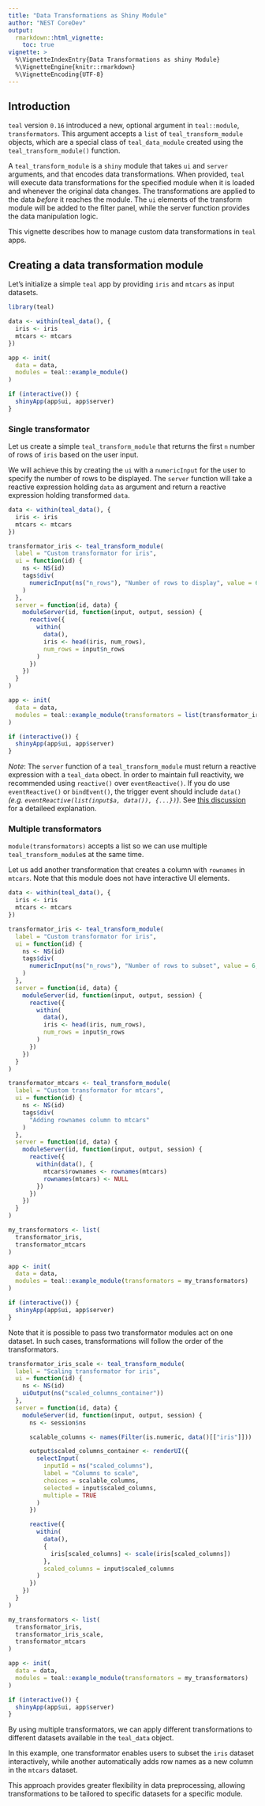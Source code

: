 ```yaml
---
title: "Data Transformations as Shiny Module"
author: "NEST CoreDev"
output:
  rmarkdown::html_vignette:
    toc: true
vignette: >
  %\VignetteIndexEntry{Data Transformations as shiny Module}
  %\VignetteEngine{knitr::rmarkdown}
  %\VignetteEncoding{UTF-8}
---
```


## Introduction

`teal` version `0.16` introduced a new, optional argument in `teal::module`, `transformators`.
This argument accepts a `list` of `teal_transform_module` objects, which are a special class of `teal_data_module` created using the `teal_transform_module()` function.

A `teal_transform_module` is a `shiny` module that takes `ui` and `server` arguments, and that encodes data transformations.
When provided, `teal` will execute data transformations for the specified module when it is loaded and whenever the original data changes.
The transformations are applied to the data _before_ it reaches the module.
The `ui` elements of the transform module will be added to the filter panel, while the server function provides the data manipulation logic.

This vignette describes how to manage custom data transformations in `teal` apps.

## Creating a data transformation module

Let's initialize a simple `teal` app by providing `iris` and `mtcars` as input datasets.

```r
library(teal)

data <- within(teal_data(), {
  iris <- iris
  mtcars <- mtcars
})

app <- init(
  data = data,
  modules = teal::example_module()
)

if (interactive()) {
  shinyApp(app$ui, app$server)
}
```

### Single transformator

Let us create a simple `teal_transform_module` that returns the first `n` number of rows of `iris` based on the user input.

We will achieve this by creating the `ui` with a `numericInput` for the user to specify the number of rows to be displayed.
The `server` function will take a reactive expression holding `data` as argument and return a reactive expression holding transformed `data`.

```r
data <- within(teal_data(), {
  iris <- iris
  mtcars <- mtcars
})

transformator_iris <- teal_transform_module(
  label = "Custom transformator for iris",
  ui = function(id) {
    ns <- NS(id)
    tags$div(
      numericInput(ns("n_rows"), "Number of rows to display", value = 6, min = 1, max = 150, step = 1)
    )
  },
  server = function(id, data) {
    moduleServer(id, function(input, output, session) {
      reactive({
        within(
          data(),
          iris <- head(iris, num_rows),
          num_rows = input$n_rows
        )
      })
    })
  }
)

app <- init(
  data = data,
  modules = teal::example_module(transformators = list(transformator_iris))
)

if (interactive()) {
  shinyApp(app$ui, app$server)
}
```

_Note_: The `server` function of a `teal_transform_module` must return a reactive expression with a `teal_data` obect.
In order to maintain full reactivity, we recommended using `reactive()` over `eventReactive()`.
If you do use `eventReactive()` or `bindEvent()`, the trigger event should include `data()` _(e.g. `eventReactive(list(input$a, data()), {...})`)_.
See [this discussion](https://github.com/insightsengineering/teal/issues/1303#issuecomment-2286239832) for a detaileed explanation.

### Multiple transformators

`module(transformators)` accepts a list so we can use multiple `teal_transform_module`s at the same time.

Let us add another transformation that creates a column with `rownames` in `mtcars`.
Note that this module does not have interactive UI elements.

```r
data <- within(teal_data(), {
  iris <- iris
  mtcars <- mtcars
})

transformator_iris <- teal_transform_module(
  label = "Custom transformator for iris",
  ui = function(id) {
    ns <- NS(id)
    tags$div(
      numericInput(ns("n_rows"), "Number of rows to subset", value = 6, min = 1, max = 150, step = 1)
    )
  },
  server = function(id, data) {
    moduleServer(id, function(input, output, session) {
      reactive({
        within(
          data(),
          iris <- head(iris, num_rows),
          num_rows = input$n_rows
        )
      })
    })
  }
)

transformator_mtcars <- teal_transform_module(
  label = "Custom transformator for mtcars",
  ui = function(id) {
    ns <- NS(id)
    tags$div(
      "Adding rownames column to mtcars"
    )
  },
  server = function(id, data) {
    moduleServer(id, function(input, output, session) {
      reactive({
        within(data(), {
          mtcars$rownames <- rownames(mtcars)
          rownames(mtcars) <- NULL
        })
      })
    })
  }
)

my_transformators <- list(
  transformator_iris,
  transformator_mtcars
)

app <- init(
  data = data,
  modules = teal::example_module(transformators = my_transformators)
)

if (interactive()) {
  shinyApp(app$ui, app$server)
}
```

Note that it is possible to pass two transformator modules act on one dataset.
In such cases, transformations will follow the order of the transformators.

```r
transformator_iris_scale <- teal_transform_module(
  label = "Scaling transformator for iris",
  ui = function(id) {
    ns <- NS(id)
    uiOutput(ns("scaled_columns_container"))
  },
  server = function(id, data) {
    moduleServer(id, function(input, output, session) {
      ns <- session$ns

      scalable_columns <- names(Filter(is.numeric, data()[["iris"]])) |> isolate()

      output$scaled_columns_container <- renderUI({
        selectInput(
          inputId = ns("scaled_columns"),
          label = "Columns to scale",
          choices = scalable_columns,
          selected = input$scaled_columns,
          multiple = TRUE
        )
      })

      reactive({
        within(
          data(),
          {
            iris[scaled_columns] <- scale(iris[scaled_columns])
          },
          scaled_columns = input$scaled_columns
        )
      })
    })
  }
)

my_transformators <- list(
  transformator_iris,
  transformator_iris_scale,
  transformator_mtcars
)

app <- init(
  data = data,
  modules = teal::example_module(transformators = my_transformators)
)

if (interactive()) {
  shinyApp(app$ui, app$server)
}
```

By using multiple transformators, we can apply different transformations to different datasets available in the `teal_data` object.

In this example, one transformator enables users to subset the `iris` dataset interactively, while another automatically adds row names as a new column in the `mtcars` dataset.

This approach provides greater flexibility in data preprocessing, allowing transformations to be tailored to specific datasets for a specific module.
